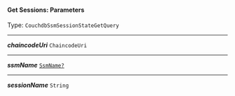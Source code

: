 


#### Get Sessions: Parameters

Type: `CouchdbSsmSessionStateGetQuery`

---

***chaincodeUri*** `ChaincodeUri`

---

***ssmName*** [`SsmName?`](/docs/ssm-chaincode-models--page#ssmname)

---

***sessionName*** `String`
